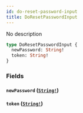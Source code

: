 ```yaml
---
id: do-reset-password-input
title: DoResetPasswordInput
---
```


No description

```graphql
type DoResetPasswordInput {
  newPassword: String!
  token: String!
}
```

### Fields

#### `newPassword` ([`String!`](/docs/graphql/scalars/string))

#### `token` ([`String!`](/docs/graphql/scalars/string))

